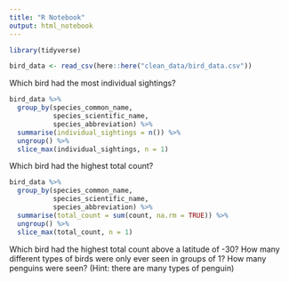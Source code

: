 ```yaml
---
title: "R Notebook"
output: html_notebook
---
```


```r
library(tidyverse)
```

```r
bird_data <- read_csv(here::here("clean_data/bird_data.csv"))
```

Which bird had the most individual sightings?

```r
bird_data %>% 
  group_by(species_common_name, 
           species_scientific_name, 
           species_abbreviation) %>% 
  summarise(individual_sightings = n()) %>% 
  ungroup() %>% 
  slice_max(individual_sightings, n = 1)
```

Which bird had the highest total count?

```r
bird_data %>% 
  group_by(species_common_name,
           species_scientific_name,
           species_abbreviation) %>% 
  summarise(total_count = sum(count, na.rm = TRUE)) %>% 
  ungroup() %>% 
  slice_max(total_count, n = 1)
```

Which bird had the highest total count above a latitude of -30?
How many different types of birds were only ever seen in groups of 1?
How many penguins were seen? (Hint: there are many types of penguin)